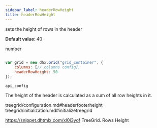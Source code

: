 ```yaml
---
sidebar_label: headerRowHeight
title: headerRowHeight
---
```



          


<Short>
 
sets the height of rows in the header



</Short>


<strong>Default value: </strong> 
40



<Type>
 number


</Type>


~~~js
 
var grid = new dhx.Grid("grid_container", {
	columns: [// columns config],
	headerRowHeight: 50
});


~~~
	api_config

<Descr>
 
The height of the header is calculated as a sum of all row heights in it.


</Descr>


 treegrid/configuration.md#headerfooterheight
treegrid/initialization.md#initializetreegrid

 https://snippet.dhtmlx.com/xl0i3yof	TreeGrid. Rows Height